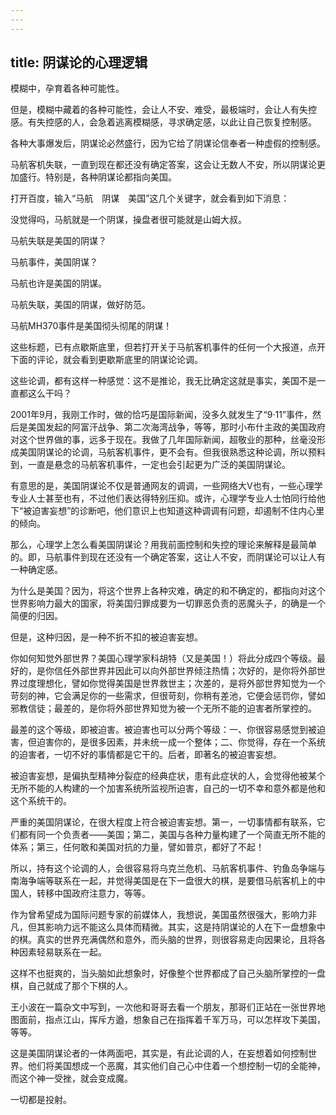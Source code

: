 ```yaml
---
---
---
```

title: 阴谋论的心理逻辑
---



模糊中，孕育着各种可能性。

但是，模糊中藏着的各种可能性，会让人不安、难受，最极端时，会让人有失控感。有失控感的人，会急着逃离模糊感，寻求确定感，以此让自己恢复控制感。

各种大事爆发后，阴谋论必然盛行，因为它给了阴谋论信奉者一种虚假的控制感。

马航客机失联，一直到现在都还没有确定答案，这会让无数人不安，所以阴谋论更加盛行。特别是，各种阴谋论都指向美国。

打开百度，输入“马航　阴谋　美国”这几个关键字，就会看到如下消息：

没觉得吗，马航就是一个阴谋，操盘者很可能就是山姆大叔。

马航失联是美国的阴谋？

马航事件，美国阴谋？

马航也许是美国的阴谋。

马航失联，美国的阴谋，做好防范。

马航MH370事件是美国彻头彻尾的阴谋！

这些标题，已有点歇斯底里，但若打开关于马航客机事件的任何一个大报道，点开下面的评论，就会看到更歇斯底里的阴谋论论调。

这些论调，都有这样一种感觉：这不是推论，我无比确定这就是事实，美国不是一直都这么干吗？

2001年9月，我刚工作时，做的恰巧是国际新闻，没多久就发生了“9·11”事件，然后是美国发起的阿富汗战争、第二次海湾战争，等等，那时小布什主政的美国政府对这个世界做的事，远多于现在。我做了几年国际新闻，超敬业的那种，丝毫没形成美国阴谋论的论调，马航客机事件，更不会有。但我很熟悉这种论调，所以预料到，一直是悬念的马航客机事件，一定也会引起更为广泛的美国阴谋论。

有意思的是，美国阴谋论不仅是普通网友的调调，一些网络大V也有，一些心理学专业人士甚至也有，不过他们表达得特别压抑。或许，心理学专业人士怕同行给他下“被迫害妄想”的诊断吧，他们意识上也知道这种调调有问题，却遏制不住内心里的倾向。

那么，心理学上怎么看美国阴谋论？用我前面控制和失控的理论来解释是最简单的。即，马航事件到现在还没有一个确定答案，这让人不安，而阴谋论可以让人有一种确定感。

为什么是美国？因为，将这个世界上各种灾难，确定的和不确定的，都指向对这个世界影响力最大的国家，将美国归罪成要为一切罪恶负责的恶魔头子，的确是一个简便的归因。

但是，这种归因，是一种不折不扣的被迫害妄想。

你如何知觉外部世界？美国心理学家科胡特（又是美国！）将此分成四个等级。最好的，是你信任外部世界并因此可以向外部世界倾注热情；次好的，是你将外部世界过度理想化，譬如你觉得美国是世界救世主；次差的，是将外部世界知觉为一个苛刻的神，它会满足你的一些需求，但很苛刻，你稍有差池，它便会惩罚你，譬如邪教信徒；最差的，是你将外部世界知觉为被一个无所不能的迫害者所掌控的。

最差的这个等级，即被迫害。被迫害也可以分两个等级：一、你很容易感觉到被迫害，但迫害你的，是很多因素，并未统一成一个整体；二、你觉得，存在一个系统的迫害者，一切不好的事情都是它干的。后者，即著名的被迫害妄想。

被迫害妄想，是偏执型精神分裂症的经典症状，患有此症状的人，会觉得他被某个无所不能的人构建的一个加害系统所监视所迫害，自己的一切不幸和意外都是他和这个系统干的。

严重的美国阴谋论，在很大程度上符合被迫害妄想。第一，一切事情都有联系，它们都有同一个负责者——美国；第二，美国与各种力量构建了一个简直无所不能的体系；第三，任何敢和美国对抗的力量，譬如普京，都好了不起！

所以，持有这个论调的人，会很容易将乌克兰危机、马航客机事件、钓鱼岛争端与南海争端等联系在一起，并觉得美国是在下一盘很大的棋，是要借马航客机上的中国人，转移中国政府注意力，等等。

作为曾希望成为国际问题专家的前媒体人，我想说，美国虽然很强大，影响力非凡，但其影响力远不能这么具体而精微。其实，这是持阴谋论的人在下一盘想象中的棋。真实的世界充满偶然和意外，而头脑的世界，则很容易走向因果论，且将各种因素轻易联系在一起。

这样不也挺爽的，当头脑如此想象时，好像整个世界都成了自己头脑所掌控的一盘棋，自己就成了那个下棋的人。

王小波在一篇杂文中写到，一次他和哥哥去看一个朋友，那哥们正站在一张世界地图面前，指点江山，挥斥方遒，想象自己在指挥着千军万马，可以怎样攻下美国，等等。

这是美国阴谋论者的一体两面吧，其实是，有此论调的人，在妄想着如何控制世界。他们将美国想成一个恶魔，其实他们自己心中住着一个想控制一切的全能神，而这个神一受挫，就会变成魔。

一切都是投射。